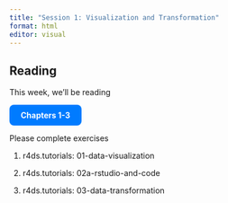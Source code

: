 ```yaml
---
title: "Session 1: Visualization and Transformation"
format: html
editor: visual
---
```


## Reading

This week, we'll be reading

<a href="https://r4ds.hadley.nz/data-visualize.html" target="_blank" class="btn"> Chapters 1-3 </a>

Please complete exercises

1.  r4ds.tutorials: 01-data-visualization

2.  r4ds.tutorials: 02a-rstudio-and-code

3.  r4ds.tutorials: 03-data-transformation

```{=html}
<style>
.btn {
  display: inline-block;
  padding: 10px 20px;
  background-color: #007BFF; /* Bootstrap blue */
  color: white;
  font-weight: bold;
  border-radius: 8px;
  text-decoration: none;
  transition: background-color 0.3s ease;
}
.btn:hover {
  background-color: #00008B;
}
</style>
```

